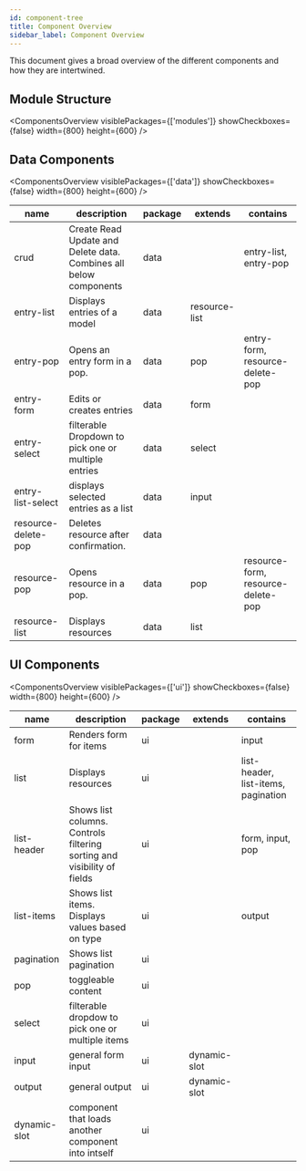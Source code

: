 ```yaml
---
id: component-tree
title: Component Overview
sidebar_label: Component Overview
---
```


This document gives a broad overview of the different components and how they are intertwined.


## Module Structure

<ComponentsOverview visiblePackages={['modules']} showCheckboxes={false} width={800} height={600} />

## Data Components

<!-- <ComponentsOverview visiblePackages={['modules']} showCheckboxes={false} width={800} height={600} /> -->
<!-- <ComponentsOverview visibleNodes={['DataModule']} levels={1} showCheckboxes={false} width={800} height={600} />  -->


<ComponentsOverview visiblePackages={['data']} showCheckboxes={false} width={800} height={600} />


| name                | description                                                       | package | extends       | contains                           |
| ------------------- | ----------------------------------------------------------------- | ------- | ------------- | ---------------------------------- |
| crud                | Create Read Update and Delete data. Combines all below components | data    |               | entry-list, entry-pop              |
| entry-list          | Displays entries of a model                                       | data    | resource-list |
| entry-pop           | Opens an entry form in a pop.                                     | data    | pop           | entry-form, resource-delete-pop    |
| entry-form          | Edits or creates entries                                          | data    | form          |
| entry-select        | filterable Dropdown to pick one or multiple entries               | data    | select        |
| entry-list-select   | displays selected entries as a list                               | data    | input         |
| resource-delete-pop | Deletes resource after confirmation.                              | data    |
| resource-pop        | Opens resource in a pop.                                          | data    | pop           | resource-form, resource-delete-pop |
| resource-list       | Displays resources                                                | data    | list          |

## UI Components

<ComponentsOverview visiblePackages={['ui']} showCheckboxes={false} width={800} height={600} />

| name         | description                                                             | package | extends      | contains                            |
| ------------ | ----------------------------------------------------------------------- | ------- | ------------ | ----------------------------------- |
| form         | Renders form for items                                                  | ui      |              | input                               |
| list         | Displays resources                                                      | ui      |              | list-header, list-items, pagination |
| list-header  | Shows list columns. Controls filtering sorting and visibility of fields | ui      |              | form, input, pop                    |
| list-items   | Shows list items. Displays values based on type                         | ui      |              | output                              |
| pagination   | Shows list pagination                                                   | ui      |              |                                     |
| pop          | toggleable content                                                      | ui      |
| select       | filterable dropdow to pick one or multiple items                        | ui      |
| input        | general form input                                                      | ui      | dynamic-slot |
| output       | general output                                                          | ui      | dynamic-slot |
| dynamic-slot | component that loads another component into intself                     | ui      |
